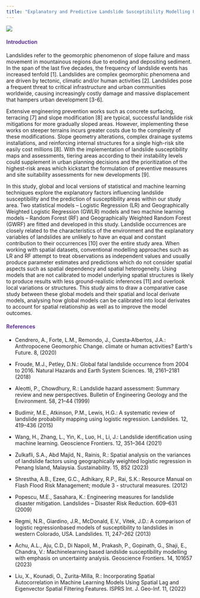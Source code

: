 ```yaml
---
title: "Explanatory and Predictive Landslide Susceptibility Modelling Using Statistical and Machine Learning Techniques: Case Study of Valtellina Valley, Italy" 
---
```


![](images/landslides%20(4).png)

::: {style="color: #603494;"}
#### Introduction {style="color: #603494;"}
:::

Landslides refer to the geomorphic phenomenon of slope failure and mass movement in mountainous
regions due to eroding and depositing sediment. In the span of the last five decades, the frequency of
landslide events has increased tenfold \[1\]. Landslides are complex geomorphic phenomena and are
driven by tectonic, climatic and/or human activities \[2\]. Landslides pose a frequent threat to critical
infrastructure and urban communities worldwide, causing increasingly costly damage and massive displacement that hampers urban development \[3-6\].

Extensive engineering prevention works such as concrete surfacing, terracing \[7\] and slope modification \[8\] are typical, successful landslide risk mitigations for more gradually sloped areas. However, implementing these works on steeper terrains incurs greater costs due to the complexity of these modifications. Slope geometry alterations, complex drainage systems installations, and reinforcing internal structures for a single high-risk site easily cost millions \[8\]. With the implementation of landslide susceptibility maps and assessments, tiering areas according to their instability levels could supplement in urban planning decisions and the prioritization of the highest-risk areas which kickstart the formulation of preventive measures and site suitability assessments for new developments \[9\].

In this study, global and local versions of statistical and machine learning techniques explore the
explanatory factors influencing landslide susceptibility and the prediction of susceptibility areas within
our study area. Two statistical models -- Logistic Regression (LR) and Geographically Weighted Logistic Regression (GWLR) models and two machine learning models -- Random Forest (RF) and Geographically Weighted Random Forest (GWRF) are fitted and developed in this study. Landslide occurrences are closely related to the characteristics of the environment and the explanatory variables of landslides are unlikely to have an equal and constant contribution to their occurrences \[10\] over the entire study area. When working with spatial datasets, conventional modelling approaches such as LR and RF attempt to treat observations as independent values and usually produce parameter estimates and predictions which do not consider spatial aspects such as spatial dependency and spatial heterogeneity. Using models that are not calibrated to model underlying spatial structures is likely to
produce results with less ground-realistic inferences \[11\] and overlook local variations or structures. This study aims to draw a comparative case study between these global models and their spatial
and local derivate models, analysing how global models can be calibrated into local derivates to account for spatial relationship as well as to improve the model outcomes.

::: {style="color: #603494;"}
#### References {style="color: #603494;"}
:::

-   Cendrero, A., Forte, L.M., Remondo, J., Cuesta‐Albertos, J.A.: Anthropocene Geomorphic Change. climate or human activities? Earth\'s Future. 8, (2020)

-   Froude, M.J., Petley, D.N.: Global fatal landslide occurrence from 2004 to 2016. Natural Hazards and Earth System Sciences. 18, 2161--2181 (2018)

-   Aleotti, P., Chowdhury, R.: Landslide hazard assessment: Summary review and new perspectives. Bulletin of Engineering Geology and the Environment. 58, 21--44 (1999)

-   Budimir, M.E., Atkinson, P.M., Lewis, H.G.: A systematic review of landslide probability mapping using logistic regression. Landslides. 12, 419--436 (2015)

-   Wang, H., Zhang, L., Yin, K., Luo, H., Li, J.: Landslide identification using machine learning. Geoscience Frontiers. 12, 351--364 (2021)

-   Zulkafli, S.A., Abd Majid, N., Rainis, R.: Spatial analysis on the variances of landslide factors using geographically weighted logistic regression in Penang Island, Malaysia. Sustainability. 15, 852 (2023)

-   Shrestha, A.B., Ezee, G.C., Adhikary, R.P., Rai, S.K.: Resource Manual on Flash Flood Risk Management; module 3 - structural measures. (2012)

-   Popescu, M.E., Sasahara, K.: Engineering measures for landslide disaster mitigation. Landslides -- Disaster Risk Reduction. 609--631 (2009)

-   Regmi, N.R., Giardino, J.R., McDonald, E.V., Vitek, J.D.: A comparison of logistic regressionbased models of susceptibility to landslides in western Colorado, USA. Landslides. 11, 247--262 (2013)

-   Achu, A.L., Aju, C.D., Di Napoli, M., Prakash, P., Gopinath, G., Shaji, E., Chandra, V.: Machinelearning based landslide susceptibility modelling with emphasis on uncertainty analysis. Geoscience Frontiers. 14, 101657 (2023)

-   Liu, X., Kounadi, O., Zurita-Milla, R.: Incorporating Spatial Autocorrelation in Machine Learning Models Using Spatial Lag and Eigenvector Spatial Filtering Features. ISPRS Int. J. Geo-Inf. 11, (2022)
